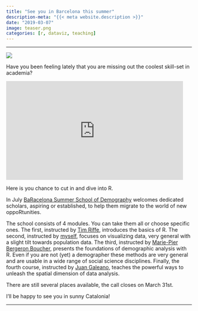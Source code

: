 ```yaml
---
title: "See you in Barcelona this summer"
description-meta: "{{< meta website.description >}}"
date: "2019-03-07"
image: teaser.png
categories: [r, dataviz, teaching]
---
```


***



![](tutors-bg.png)

Have you been feeling lately that you are missing out the coolest skill-set in academia? 

<iframe src="https://giphy.com/embed/wopWMLdax7xfxkRggF" width="480" height="269" frameBorder="0" class="giphy-embed" allowFullScreen></iframe>

Here is you chance to cut in and dive into R. 

In July [BaRacelona Summer School of Demography][bssd] welcomes dedicated scholars, aspiring or established, to help them migrate to the world of new oppoRtunities. 

The school consists of 4 modules. You can take them all or choose specific ones. The first, instructed by [Tim Riffe][tim], introduces the basics of R. The second, instructed by [myself][ilya], focuses on visualizing data, very general with a slight tilt towards population data. The third, instructed by [Marie-Pier Bergeron Boucher][mariepier], presents the foundations of demographic analysis with R. Even if you are not (yet) a demographer these methods are very general and are usable in a wide range of social science disciplines. Finally, the fourth course, instructed by [Juan Galeano][juan], teaches the powerful ways to unleash the spatial dimension of data analysis. 

There are still several places available, the call  closes on March 31st.


I'll be happy to see you in sunny Catalonia!

***

[bssd]: https://bit.ly/bssd2019
[tim]: https://twitter.com/timriffe1
[ilya]: https://twitter.com/ikashnitsky
[mariepier]: https://portal.findresearcher.sdu.dk/da/persons/mpbergeron
[juan]: https://twitter.com/CEDemografia

